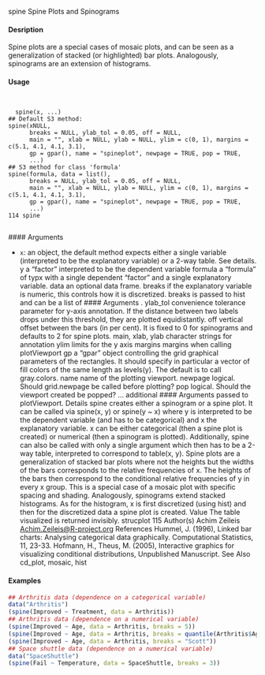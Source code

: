 spine Spine Plots and Spinograms

#### Desription

Spine plots are a special cases of mosaic plots, and can be seen as a generalization of stacked (or
                                                                                                 highlighted) bar plots. Analogously, spinograms are an extension of histograms.

#### Usage
<pre><code>
  
  spine(x, ...)
## Default S3 method:
spine(xNULL,
      breaks = NULL, ylab_tol = 0.05, off = NULL,
      main = "", xlab = NULL, ylab = NULL, ylim = c(0, 1), margins = c(5.1, 4.1, 4.1, 3.1),
      gp = gpar(), name = "spineplot", newpage = TRUE, pop = TRUE,
      ...)
## S3 method for class 'formula'
spine(formula, data = list(),
      breaks = NULL, ylab_tol = 0.05, off = NULL,
      main = "", xlab = NULL, ylab = NULL, ylim = c(0, 1), margins = c(5.1, 4.1, 4.1, 3.1),
      gp = gpar(), name = "spineplot", newpage = TRUE, pop = TRUE,
      ...)
114 spine

</code></pre>
  #### Arguments
  
  * ``x``: an object, the default method expects either a single variable (interpreted to be
                                                                           the explanatory variable) or a 2-way table. See details.
y a "factor" interpreted to be the dependent variable
formula a "formula" of typx with a single dependent "factor" and a single
explanatory variable.
data an optional data frame.
breaks if the explanatory variable is numeric, this controls how it is discretized. breaks
is passed to hist and can be a list of 
</code></pre>
  #### Arguments
  .
ylab_tol convenience tolerance parameter for y-axis annotation. If the distance between
two labels drops under this threshold, they are plotted equidistantly.
off vertical offset between the bars (in per cent). It is fixed to 0 for spinograms and
defaults to 2 for spine plots.
main, xlab, ylab
character strings for annotation
ylim limits for the y axis
margins margins when calling plotViewport
gp a "gpar" object controlling the grid graphical parameters of the rectangles.
It should specify in particular a vector of fill colors of the same length as
levels(y). The default is to call gray.colors.
name name of the plotting viewport.
newpage logical. Should grid.newpage be called before plotting?
  pop logical. Should the viewport created be popped?
  ... additional 
</code></pre>
  #### Arguments
  passed to plotViewport.
Details
spine creates either a spinogram or a spine plot. It can be called via spine(x, y) or spine(y ~ x)
where y is interpreted to be the dependent variable (and has to be categorical) and x the explanatory
variable. x can be either categorical (then a spine plot is created) or numerical (then a spinogram is
                                                                                   plotted). Additionally, spine can also be called with only a single argument which then has to be a
2-way table, interpreted to correspond to table(x, y).
Spine plots are a generalization of stacked bar plots where not the heights but the widths of the
bars corresponds to the relative frequencies of x. The heights of the bars then correspond to the
conditional relative frequencies of y in every x group. This is a special case of a mosaic plot with
specific spacing and shading.
Analogously, spinograms extend stacked histograms. As for the histogram, x is first discretized
(using hist) and then for the discretized data a spine plot is created.
Value
The table visualized is returned invisibly.
strucplot 115
Author(s)
Achim Zeileis <Achim.Zeileis@R-project.org>
  References
Hummel, J. (1996), Linked bar charts: Analysing categorical data graphically. Computational
Statistics, 11, 23-33.
Hofmann, H., Theus, M. (2005), Interactive graphics for visualizing conditional distributions, Unpublished
Manuscript.
See Also
cd_plot, mosaic, hist

#### Examples
```r

## Arthritis data (dependence on a categorical variable)
data("Arthritis")
(spine(Improved ~ Treatment, data = Arthritis))
## Arthritis data (dependence on a numerical variable)
(spine(Improved ~ Age, data = Arthritis, breaks = 5))
(spine(Improved ~ Age, data = Arthritis, breaks = quantile(Arthritis$Age)))
(spine(Improved ~ Age, data = Arthritis, breaks = "Scott"))
## Space shuttle data (dependence on a numerical variable)
data("SpaceShuttle")
(spine(Fail ~ Temperature, data = SpaceShuttle, breaks = 3))

```
